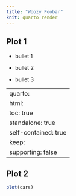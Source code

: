 ```yaml
---
title: "Woozy Foobar"
knit: quarto render
---
```


## Plot 1

-   bullet 1

-   bullet 2

-   bullet 3

---
quarto: 
  html:
    toc: true
    standalone: true
    self-contained: true
    keep:
      supporting: false
---

## Plot 2

```r
plot(cars)
```
